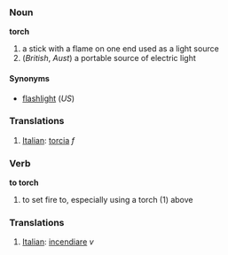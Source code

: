 ===Noun===
'''torch'''

# a stick with a flame on one end used as a light source
# (''British'', ''Aust'') a portable source of electric light

====Synonyms====
*[[flashlight]] (''US'')

===Translations===
#[[Italian]]: [[torcia]] ''f''

===Verb===
'''to torch'''

# to set fire to, especially using a torch (1) above

===Translations===
#[[Italian]]: [[incendiare]] ''v''